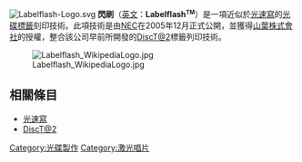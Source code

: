 {{Expand language|en|time=2017-02-04}}
[[File:Labelflash-Logo.svg|right]]
'''閃刷'''（[[英文|英文]]：'''Labelflash<small><sup>TM</sup></small>'''）是一項近似於[[光速寫|光速寫]]的[[光碟|光碟]][[標籤|標籤]]刻印技術。此項技術是由[[NEC|NEC]]在2005年12月正式公開，並獲得[[山葉株式會社|山葉株式會社]]的授權，整合該公司早前所開發的[[DiscT@2|DiscT@2]]標籤列印技術。

[[File:Labelflash_WikipediaLogo.jpg|thumb]]

==相關條目==
*[[光速寫|光速寫]]
*[[DiscT@2|DiscT@2]]

{{Compu-stub}}
[[Category:光碟製作|Category:光碟製作]]
[[Category:激光唱片|Category:激光唱片]]